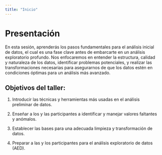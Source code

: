 ```yaml
---
title: "Inicio"
---
```


# Presentación

En esta sesión, aprenderás los pasos fundamentales para el análisis inicial de datos, el cual es una fase clave antes de embarcarte en un análisis exploratorio profundo. Nos enfocaremos en entender la estructura, calidad y naturaleza de los datos, identificar problemas potenciales, y realizar las transformaciones necesarias para asegurarnos de que los datos estén en condiciones óptimas para un análisis más avanzado.

## **Objetivos del taller:**

1.  Introducir las técnicas y herramientas más usadas en el análisis preliminar de datos.

2.  Enseñar a los y las participantes a identificar y manejar valores faltantes y anómalos.

3.  Establecer las bases para una adecuada limpieza y transformación de datos.

4.  Preparar a las y los participantes para el análisis exploratorio de datos (AED).
